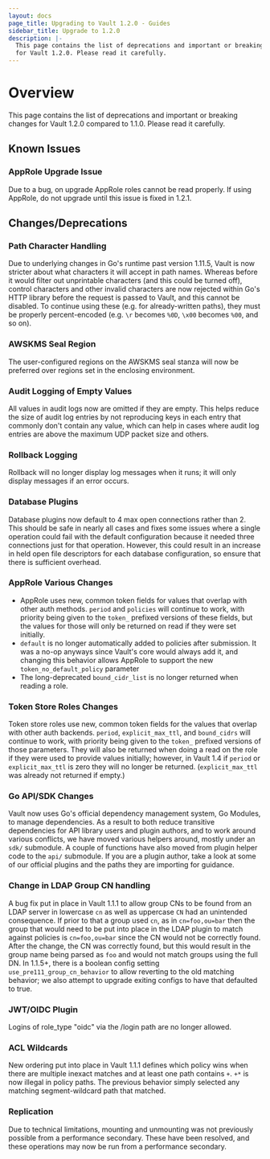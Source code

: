 ```yaml
---
layout: docs
page_title: Upgrading to Vault 1.2.0 - Guides
sidebar_title: Upgrade to 1.2.0
description: |-
  This page contains the list of deprecations and important or breaking changes
  for Vault 1.2.0. Please read it carefully.
---
```


# Overview

This page contains the list of deprecations and important or breaking changes
for Vault 1.2.0 compared to 1.1.0. Please read it carefully.

## Known Issues

### AppRole Upgrade Issue

Due to a bug, on upgrade AppRole roles cannot be read properly. If using AppRole, do not upgrade until this issue is fixed in 1.2.1.

## Changes/Deprecations

### Path Character Handling

Due to underlying changes in Go's runtime past version 1.11.5, Vault is now
stricter about what characters it will accept in path names. Whereas before it
would filter out unprintable characters (and this could be turned off), control
characters and other invalid characters are now rejected within Go's HTTP
library before the request is passed to Vault, and this cannot be disabled. To
continue using these (e.g. for already-written paths), they must be properly
percent-encoded (e.g. `\r` becomes `%0D`, `\x00` becomes `%00`, and so on).

### AWSKMS Seal Region

The user-configured regions on the AWSKMS seal stanza will now be preferred
over regions set in the enclosing environment.

### Audit Logging of Empty Values

All values in audit logs now are omitted if they are empty. This helps reduce
the size of audit log entries by not reproducing keys in each entry that
commonly don't contain any value, which can help in cases where audit log
entries are above the maximum UDP packet size and others.

### Rollback Logging

Rollback will no longer display log messages when it runs; it will only display
messages if an error occurs.

### Database Plugins

Database plugins now default to 4 max open connections rather than 2. This
should be safe in nearly all cases and fixes some issues where a single
operation could fail with the default configuration because it needed three
connections just for that operation. However, this could result in an increase
in held open file descriptors for each database configuration, so ensure that
there is sufficient overhead.

### AppRole Various Changes

- AppRole uses new, common token fields for values that overlap with other auth
  methods. `period` and `policies` will continue to work, with priority being
  given to the `token_` prefixed versions of these fields, but the values for
  those will only be returned on read if they were set initially.
- `default` is no longer automatically added to policies after submission. It
  was a no-op anyways since Vault's core would always add it, and changing this
  behavior allows AppRole to support the new `token_no_default_policy`
  parameter
- The long-deprecated `bound_cidr_list` is no longer returned when reading a
  role.

### Token Store Roles Changes

Token store roles use new, common token fields for the values that overlap with
other auth backends. `period`, `explicit_max_ttl`, and `bound_cidrs` will
continue to work, with priority being given to the `token_` prefixed versions
of those parameters. They will also be returned when doing a read on the role
if they were used to provide values initially; however, in Vault 1.4 if
`period` or `explicit_max_ttl` is zero they will no longer be returned.
(`explicit_max_ttl` was already not returned if empty.)

### Go API/SDK Changes

Vault now uses Go's official dependency management system, Go Modules, to
manage dependencies. As a result to both reduce transitive dependencies for API
library users and plugin authors, and to work around various conflicts, we have
moved various helpers around, mostly under an `sdk/` submodule. A couple of
functions have also moved from plugin helper code to the `api/` submodule. If
you are a plugin author, take a look at some of our official plugins and the
paths they are importing for guidance.

### Change in LDAP Group CN handling

A bug fix put in place in Vault 1.1.1 to allow group CNs to be found from an
LDAP server in lowercase `cn` as well as uppercase `CN` had an unintended
consequence. If prior to that a group used `cn`, as in `cn=foo,ou=bar` then the
group that would need to be put into place in the LDAP plugin to match against
policies is `cn=foo,ou=bar` since the CN would not be correctly found. After
the change, the CN was correctly found, but this would result in the group name
being parsed as `foo` and would not match groups using the full DN. In 1.1.5+,
there is a boolean config setting `use_pre111_group_cn_behavior` to allow
reverting to the old matching behavior; we also attempt to upgrade exiting
configs to have that defaulted to true.

### JWT/OIDC Plugin

Logins of role_type "oidc" via the /login path are no longer allowed.

### ACL Wildcards

New ordering put into place in Vault 1.1.1 defines which policy wins when there
are multiple inexact matches and at least one path contains `+`. `+*` is now
illegal in policy paths. The previous behavior simply selected any matching
segment-wildcard path that matched.

### Replication

Due to technical limitations, mounting and unmounting was not previously
possible from a performance secondary. These have been resolved, and these
operations may now be run from a performance secondary.
